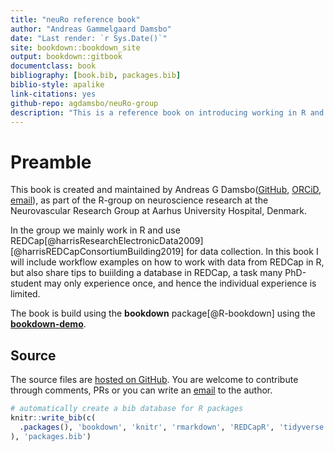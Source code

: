 ```yaml
---
title: "neuRo reference book"
author: "Andreas Gammelgaard Damsbo"
date: "Last render: `r Sys.Date()`"
site: bookdown::bookdown_site
output: bookdown::gitbook
documentclass: book
bibliography: [book.bib, packages.bib]
biblio-style: apalike
link-citations: yes
github-repo: agdamsbo/neuRo-group
description: "This is a reference book on introducing working in R and references for further research work in R. part of the neuRo-group at AUH, DK"
---
```


# Preamble {-}

This book is created and maintained by Andreas G Damsbo([GitHub](https://github.com/agdamsbo), [ORCiD](https://orcid.org/my-orcid?orcid=0000-0002-7559-1154), [email](mailto:andrlr@rm.dk)), as part of the R-group on neuroscience research at the Neurovascular Research Group at Aarhus University Hospital, Denmark.

In the group we mainly work in R and use REDCap[@harrisResearchElectronicData2009] [@harrisREDCapConsortiumBuilding2019] for data collection. In this book I will include workflow examples on how to work with data from REDCap in R, but also share tips to buiilding a database in REDCap, a task many PhD-student may only experience once, and hence the individual experience is limited. 

The book is build using the **bookdown** package[@R-bookdown] using the [**bookdown-demo**](https://github.com/rstudio/bookdown-demo).

## Source {-}

The source files are [hosted on GitHub](https://github.com/agdamsbo/neuRo-group). You are welcome to contribute through comments, PRs or you can write an [email](mailto:andrlr@rm.dk) to the author.

```r
# automatically create a bib database for R packages
knitr::write_bib(c(
  .packages(), 'bookdown', 'knitr', 'rmarkdown', 'REDCapR', 'tidyverse', 'stRoke', "REDCapRITS"
), 'packages.bib')
```
